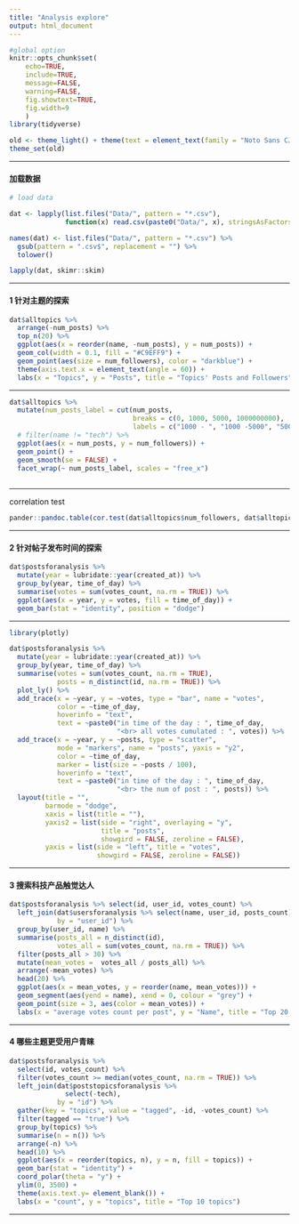 ```yaml
---
title: "Analysis explore"
output: html_document
---
```



```r
#global option
knitr::opts_chunk$set(
    echo=TRUE, 
    include=TRUE, 
    message=FALSE,
    warning=FALSE,
    fig.showtext=TRUE,
    fig.width=9
    )
library(tidyverse)

old <- theme_light() + theme(text = element_text(family = "Noto Sans CJK SC", size = 14))
theme_set(old)

```

****

#### 加载数据

```r
# load data

dat <- lapply(list.files("Data/", pattern = "*.csv"), 
              function(x) read.csv(paste0("Data/", x), stringsAsFactors = FALSE))

names(dat) <- list.files("Data/", pattern = "*.csv") %>% 
  gsub(pattern = ".csv$", replacement = "") %>% 
  tolower()

```

```r
lapply(dat, skimr::skim)
```

****

#### 1 针对主题的探索

```r
dat$alltopics %>% 
  arrange(-num_posts) %>% 
  top_n(20) %>% 
  ggplot(aes(x = reorder(name, -num_posts), y = num_posts)) +
  geom_col(width = 0.1, fill = "#C9EFF9") +
  geom_point(aes(size = num_followers), color = "darkblue") +
  theme(axis.text.x = element_text(angle = 60)) +
  labs(x = "Topics", y = "Posts", title = "Topics' Posts and Followers")

```

****

```r
dat$alltopics %>% 
  mutate(num_posts_label = cut(num_posts, 
                               breaks = c(0, 1000, 5000, 1000000000),
                               labels = c("1000 - ", "1000 -5000", "5000 + "))) %>% 
  # filter(name != "tech") %>% 
  ggplot(aes(x = num_posts, y = num_followers)) +
  geom_point() +
  geom_smooth(se = FALSE) +
  facet_wrap(~ num_posts_label, scales = "free_x")
  
```

****

correlation test

```r
pander::pandoc.table(cor.test(dat$alltopics$num_followers, dat$alltopics$num_posts))
```

****

#### 2 针对帖子发布时间的探索

```r
dat$postsforanalysis %>% 
  mutate(year = lubridate::year(created_at)) %>% 
  group_by(year, time_of_day) %>% 
  summarise(votes = sum(votes_count, na.rm = TRUE)) %>% 
  ggplot(aes(x = year, y = votes, fill = time_of_day)) +
  geom_bar(stat = "identity", position = "dodge")
```

****

```r
library(plotly)

dat$postsforanalysis %>% 
  mutate(year = lubridate::year(created_at)) %>% 
  group_by(year, time_of_day) %>% 
  summarise(votes = sum(votes_count, na.rm = TRUE),
            posts = n_distinct(id, na.rm = TRUE)) %>% 
  plot_ly() %>% 
  add_trace(x = ~year, y = ~votes, type = "bar", name = "votes",
            color = ~time_of_day,
            hoverinfo = "text",
            text = ~paste0("in time of the day : ", time_of_day,
                           "<br> all votes cumulated : ", votes)) %>% 
  add_trace(x = ~year, y = ~posts, type = "scatter",
            mode = "markers", name = "posts", yaxis = "y2",
            color = ~time_of_day, 
            marker = list(size = ~posts / 100),
            hoverinfo = "text",
            text = ~paste0("in time of the day : ", time_of_day,
                           "<br> the num of post : ", posts)) %>%
  layout(title = "",
         barmode = "dodge",
         xaxis = list(title = ""),
         yaxis2 = list(side = "right", overlaying = "y",
                       title = "posts",
                       showgird = FALSE, zeroline = FALSE),
         yaxis = list(side = "left", title = "votes", 
                      showgird = FALSE, zeroline = FALSE))
```

****

#### 3 搜索科技产品触觉达人

```r
dat$postsforanalysis %>% select(id, user_id, votes_count) %>% 
  left_join(dat$usersforanalysis %>% select(name, user_id, posts_count),
            by = "user_id") %>% 
  group_by(user_id, name) %>% 
  summarise(posts_all = n_distinct(id),
            votes_all = sum(votes_count, na.rm = TRUE)) %>% 
  filter(posts_all > 30) %>% 
  mutate(mean_votes =  votes_all / posts_all) %>% 
  arrange(-mean_votes) %>% 
  head(20) %>% 
  ggplot(aes(x = mean_votes, y = reorder(name, mean_votes))) +
  geom_segment(aes(yend = name), xend = 0, colour = "grey") +
  geom_point(size = 3, aes(color = mean_votes)) +
  labs(x = "average votes count per post", y = "Name", title = "Top 20 Poster")
```

****

#### 4 哪些主题更受用户青睐

```r
dat$postsforanalysis %>% 
  select(id, votes_count) %>% 
  filter(votes_count >= median(votes_count, na.rm = TRUE)) %>% 
  left_join(dat$poststopicsforanalysis %>% 
              select(-tech),
            by = "id") %>% 
  gather(key = "topics", value = "tagged", -id, -votes_count) %>% 
  filter(tagged == "true") %>% 
  group_by(topics) %>% 
  summarise(n = n()) %>% 
  arrange(-n) %>% 
  head(10) %>% 
  ggplot(aes(x = reorder(topics, n), y = n, fill = topics)) +
  geom_bar(stat = "identity") +
  coord_polar(theta = "y") +
  ylim(0, 3500) +
  theme(axis.text.y= element_blank()) +
  labs(x = "count", y = "topics", title = "Top 10 topics")

```

****
